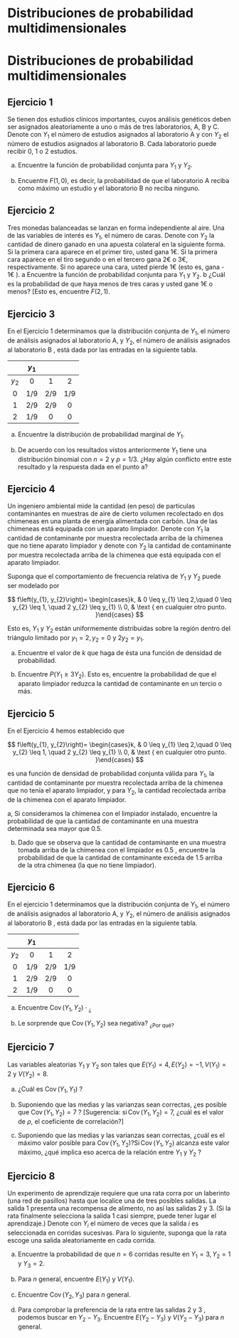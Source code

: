 # Distribuciones de probabilidad multidimensionales
# Distribuciones de probabilidad multidimensionales

## Ejercicio 1 
<!-- (W-M, 5.1)  -->

Se tienen dos estudios clínicos importantes, cuyos análisis genéticos deben ser asignados aleatoriamente a uno o más de tres laboratorios, A, B y C. Denote con $Y_{1}$ el número de estudios asignados al laboratorio A y con $Y_{2}$ el número de estudios asignados al laboratorio B. Cada laboratorio puede recibir 0, 1 o 2 estudios.

a. Encuentre la función de probabilidad conjunta para $Y_{1}$ y $Y_{2}$.  

b. Encuentre $F(1,0)$, es decir, la probabilidad de que el laboratorio A reciba como máximo un estudio y el laboratorio B no reciba ninguno.


## Ejercicio 2 
<!-- (W-M, 5.2) -->

Tres monedas balanceadas se lanzan en forma independiente al aire. Una de las variables de interés es $Y_{1}$, el número de caras. Denote con $Y_{2}$ la cantidad de dinero ganado en una apuesta colateral en la siguiente forma. Si la primera cara aparece en el primer tiro, usted gana 1€. Si la primera cara aparece en el tiro segundo o en el tercero gana 2€ o 3€, respectivamente. Si no aparece una cara, usted pierde 1€ (esto es, gana - 1€ ).
a Encuentre la función de probabilidad conjunta para $Y_{1}$ y $Y_{2}$.
b ¿Cuál es la probabilidad de que haya menos de tres caras y usted gane 1€ o menos? [Esto es, encuentre $F(2,1)$.

## Ejercicio 3

En el Ejercicio 1 determinamos que la distribución conjunta de $Y_{1}$, el número de análisis asignados al laboratorio A, y $Y_{2}$, el número de análisis asignados al laboratorio B , está dada por las entradas en la siguiente tabla.

|  | $y_{1}$ |  |  |
| :---: | :---: | :---: | :---: |
| $y_{2}$ | 0 | 1 | 2 |
| 0 | $1 / 9$ | $2 / 9$ | $1 / 9$ |
| 1 | $2 / 9$ | $2 / 9$ | 0 |
| 2 | $1 / 9$ | 0 | 0 |

a. Encuentre la distribución de probabilidad marginal de $Y_{1}$.

b. De acuerdo con los resultados vistos anteriormente $Y_{1}$ tiene una distribución binomial con $n=2$ y $p=1 / 3$. ¿Hay algún conflicto entre este resultado y la respuesta dada en el punto a?

## Ejercicio 4

Un ingeniero ambiental mide la cantidad (en peso) de partículas contaminantes en muestras de aire de cierto volumen recolectado en dos chimeneas en una planta de energía alimentada con carbón. Una de las chimeneas está equipada con un aparato limpiador. Denote con $Y_{1}$ la cantidad de contaminante por muestra recolectada arriba de la chimenea que no tiene aparato limpiador y denote con $Y_{2}$ la cantidad de contaminante por muestra recolectada arriba de la chimenea que está equipada con el aparato limpiador.

Suponga que el comportamiento de frecuencia relativa de $Y_{1}$ y $Y_{2}$ puede ser modelado por

$$
f\left(y_{1}, y_{2}\right)= \begin{cases}k, & 0 \leq y_{1} \leq 2,\quad 0 \leq y_{2} \leq 1, \quad 2 y_{2} \leq y_{1} \\ 0, & \text { en cualquier otro punto. }\end{cases}
$$

Esto es, $Y_{1}$ y $Y_{2}$ están uniformemente distribuidas sobre la región dentro del triángulo limitado por $y_{1}=2, y_{2}=0$ y $2 y_{2}=y_{1}$.

a. Encuentre el valor de $k$ que haga de ésta una función de densidad de probabilidad.

b. Encuentre $P\left(Y_{1} \geq 3 Y_{2}\right)$. Esto es, encuentre la probabilidad de que el aparato limpiador reduzca la cantidad de contaminante en un tercio o más.

## Ejercicio 5

En el Ejercicio 4 hemos establecido que


$$
f\left(y_{1}, y_{2}\right)= \begin{cases}k, & 0 \leq y_{1} \leq 2,\quad 0 \leq y_{2} \leq 1, \quad 2 y_{2} \leq y_{1} \\ 0, & \text { en cualquier otro punto. }\end{cases}
$$


es una función de densidad de probabilidad conjunta válida para $Y_{1}$, la cantidad de contaminante por muestra recolectada arriba de la chimenea que no tenía el aparato limpiador, y para $Y_{2}$, la cantidad recolectada arriba de la chimenea con el aparato limpiador.

a, Si consideramos la chimenea con el limpiador instalado, encuentre la probabilidad de que la cantidad de contaminante en una muestra determinada sea mayor que $0.5$.

b. Dado que se observa que la cantidad de contaminante en una muestra tomada arriba de la chimenea con el limpiador es 0.5 , encuentre la probabilidad de que la cantidad de contaminante exceda de 1.5 arriba de la otra chimenea (la que no tiene limpiador).

## Ejercicio 6 
<!-- (W-M, 5.89) -->

En el ejercicio 1 determinamos que la distribución conjunta de $Y_{1}$, el número de análisis asignados al laboratorio A, y $Y_{2}$, el número de análisis asignados al laboratorio B , está dada por las entradas en la siguiente tabla.

|  | $y_{1}$ |  |  |
| :---: | :---: | :---: | :---: |
| $y_{2}$ | 0 | 1 | 2 |
| 0 | $1 / 9$ | $2 / 9$ | $1 / 9$ |
| 1 | $2 / 9$ | $2 / 9$ | 0 |
| 2 | $1 / 9$ | 0 | 0 |

a. Encuentre $\operatorname{Cov}\left(Y_{1}, Y_{2}\right) \cdot{ }_{¿}$ 

b. Le sorprende que $\operatorname{Cov}\left(Y_{1}, Y_{2}\right)$ sea negativa? ${ }_{\text {¿Por qué? }}$

## Ejercicio 7 
<!-- (W-M, 5.97) -->

Las variables aleatorias $Y_{1}$ y $Y_{2}$ son tales que $E\left(Y_{1}\right)=4, E\left(Y_{2}\right)=-1, V\left(Y_{1}\right)=2$ y $V\left(Y_{2}\right)=8$.

a. ¿Cuál es $\operatorname{Cov}\left(Y_{1}, Y_{1}\right)$ ?

b. Suponiendo que las medias y las varianzas sean correctas, ¿es posible que $\operatorname{Cov}\left(Y_{1}, Y_{2}\right)=7$ ? [Sugerencia: $\operatorname{si} \operatorname{Cov}\left(Y_{1}, Y_{2}\right)=7$, ¿cuál es el valor de $\rho$, el coeficiente de correlación?]

c. Suponiendo que las medias y las varianzas sean correctas, ¿cuál es el máximo valor posible para $\operatorname{Cov}\left(Y_{1}, Y_{2}\right) ? \operatorname{Si} \operatorname{Cov}\left(Y_{1}, Y_{2}\right)$ alcanza este valor máximo, ¿qué implica eso acerca de la relación entre $Y_{1}$ y $Y_{2}$ ?

## Ejercicio 8 
<!-- (W-M, 5.119) -->

Un experimento de aprendizaje requiere que una rata corra por un laberinto (una red de pasillos) hasta que localice una de tres posibles salidas. La salida 1 presenta una recompensa de alimento, no así las salidas 2 y 3. (Si la rata finalmente selecciona la salida 1 casi siempre, puede tener lugar el aprendizaje.) Denote con $Y_{i}$ el número de veces que la salida $i$ es seleccionada en corridas sucesivas. Para lo siguiente, suponga que la rata escoge una salida aleatoriamente en cada corrida.

a. Encuentre la probabilidad de que $n=6$ corridas resulte en $Y_{1}=3, Y_{2}=1$ y $Y_{3}=2$.

b. Para $n$ general, encuentre $E\left(Y_{1}\right)$ y $V\left(Y_{1}\right)$.

c. Encuentre $\operatorname{Cov}\left(Y_{2}, Y_{3}\right)$ para $n$ general.

d. Para comprobar la preferencia de la rata entre las salidas 2 y 3 , podemos buscar en $Y_{2}-Y_{3}$. Encuentre $E\left(Y_{2}-Y_{3}\right)$ y $V\left(Y_{2}-Y_{3}\right)$ para $n$ general.

